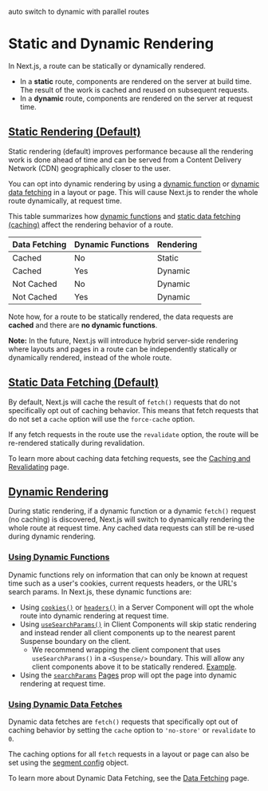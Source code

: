 auto switch to dynamic with parallel routes

# Static and Dynamic Rendering

In Next.js, a route can be statically or dynamically rendered.

- In a **static** route, components are rendered on the server at build time. The result of the work is cached and reused on subsequent requests.
- In a **dynamic** route, components are rendered on the server at request time.

## [Static Rendering (Default)](#static-rendering-default)

Static rendering (default) improves performance because all the rendering work is done ahead of time and can be served from a Content Delivery Network (CDN) geographically closer to the user.

You can opt into dynamic rendering by using a [dynamic function](https://nextjs.orghttps://nextjs.org/docs/app/building-your-application/rendering/static-and-dynamic-rendering#using-dynamic-functions) or [dynamic data fetching](https://nextjs.orghttps://nextjs.org/docs/app/building-your-application/rendering#dynamic-data-fetches) in a layout or page. This will cause Next.js to render the whole route dynamically, at request time.

This table summarizes how [dynamic functions](https://nextjs.orghttps://nextjs.org/docs/app/building-your-application/rendering/static-and-dynamic-rendering#using-dynamic-functions) and [static data fetching (caching)](https://nextjs.orghttps://nextjs.org/docs/app/building-your-application/rendering/static-and-dynamic-rendering#static-data-fetching-default) affect the rendering behavior of a route.

<table>
  <thead>
    <tr>
      <th>Data Fetching</th>
      <th>Dynamic Functions</th>
      <th>Rendering</th>
    </tr>
  </thead>
  <tbody>
    <tr>
      <td>Cached</td>
      <td>No</td>
      <td>Static</td>
    </tr>
    <tr>
      <td>Cached</td>
      <td>Yes</td>
      <td>Dynamic</td>
    </tr>
    <tr>
      <td>Not Cached</td>
      <td>No</td>
      <td>Dynamic</td>
    </tr>
    <tr>
      <td>Not Cached</td>
      <td>Yes</td>
      <td>Dynamic</td>
    </tr>
  </tbody>
</table>

Note how, for a route to be statically rendered, the data requests are **cached** and there are **no dynamic functions**.

**Note:** In the future, Next.js will introduce hybrid server-side rendering where layouts and pages in a route can be independently statically or dynamically rendered, instead of the whole route.

## [Static Data Fetching (Default)](#static-data-fetching-default)

By default, Next.js will cache the result of `fetch()` requests that do not specifically opt out of caching behavior. This means that fetch requests that do not set a `cache` option will use the `force-cache` option.

If any fetch requests in the route use the `revalidate` option, the route will be re-rendered statically during revalidation.

To learn more about caching data fetching requests, see the [Caching and Revalidating](https://nextjs.orghttps://nextjs.org/docs/app/building-your-application/data-fetching/caching) page.

## [Dynamic Rendering](#dynamic-rendering)

During static rendering, if a dynamic function or a dynamic `fetch()` request (no caching) is discovered, Next.js will switch to dynamically rendering the whole route at request time. Any cached data requests can still be re-used during dynamic rendering.

### [Using Dynamic Functions](#using-dynamic-functions)

Dynamic functions rely on information that can only be known at request time such as a user's cookies, current requests headers, or the URL's search params. In Next.js, these dynamic functions are:

- Using [`cookies()`](https://nextjs.orghttps://nextjs.org/docs/app/api-reference/functions/cookies) or [`headers()`](https://nextjs.orghttps://nextjs.org/docs/app/api-reference/functions/headers) in a Server Component will opt the whole route into dynamic rendering at request time.
- Using [`useSearchParams()`](https://nextjs.orghttps://nextjs.org/docs/app/api-reference/functions/use-params) in Client Components will skip static rendering and instead render all client components up to the nearest parent Suspense boundary on the client.
  - We recommend wrapping the client component that uses `useSearchParams()` in a `<Suspense/>` boundary. This will allow any client components above it to be statically rendered. [Example](https://nextjs.orghttps://nextjs.org/docs/app/api-reference/functions/use-params#static-rendering).
- Using the [`searchParams`](https://nextjs.orghttps://nextjs.org/docs/app/api-reference/file-conventions/page#searchparams-optional) [Pages](https://nextjs.orghttps://nextjs.org/docs/app/api-reference/file-conventions/page) prop will opt the page into dynamic rendering at request time.

### [Using Dynamic Data Fetches](#using-dynamic-data-fetches)

Dynamic data fetches are `fetch()` requests that specifically opt out of caching behavior by setting the `cache` option to `'no-store'` or `revalidate` to `0`.

The caching options for all `fetch` requests in a layout or page can also be set using the [segment config](https://nextjs.orghttps://nextjs.org/docs/app/api-reference/file-conventions/route-segment-config) object.

To learn more about Dynamic Data Fetching, see the [Data Fetching](https://nextjs.orghttps://nextjs.org/docs/app/building-your-application/data-fetching/fetching) page.
